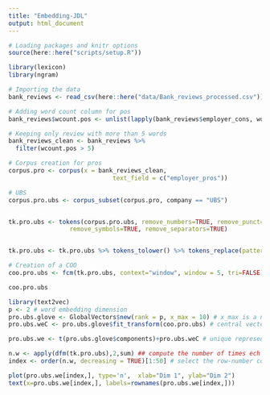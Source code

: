 ```yaml
---
title: "Embedding-JDL"
output: html_document
---
```



```r
# Loading packages and knitr options
source(here::here("scripts/setup.R"))

library(lexicon)
library(ngram)

# Importing the data
bank_reviews <- read_csv(here::here("data/Bank_reviews_processed.csv"))

# Adding word count column for pos
bank_reviews$wcount.pos <- unlist(lapply(bank_reviews$employer_cons, wordcount))

# Keeping only review with more than 5 words
bank_reviews_clean <- bank_reviews %>%
  filter(wcount.pos > 5)

# Corpus creation for pros
corpus.pro <- corpus(x = bank_reviews_clean,
                             text_field = c("employer_pros"))
```


```r
# UBS
corpus.pro.ubs <- corpus_subset(corpus.pro, company == "UBS")


tk.pro.ubs <- tokens(corpus.pro.ubs, remove_numbers=TRUE, remove_punct=TRUE, 
                 remove_symbols=TRUE, remove_separators=TRUE)


tk.pro.ubs <- tk.pro.ubs %>% tokens_tolower() %>% tokens_replace(pattern=hash_lemmas$token, replacement = hash_lemmas$lemma) %>% tokens_remove(c("UBS","bank",stopwords("english")))
```

```r
# Creation of a COO
coo.pro.ubs <- fcm(tk.pro.ubs, context="window", window = 5, tri=FALSE) 

coo.pro.ubs
```

```r
library(text2vec)
p <- 2 # word embedding dimension
pro.ubs.glove <- GlobalVectors$new(rank = p, x_max = 10) # x_max is a needed technical option
pro.ubs.weC <- pro.ubs.glove$fit_transform(coo.pro.ubs) # central vectors; speech.glove$components contains the context vectors

pro.ubs.we <- t(pro.ubs.glove$components)+pro.ubs.weC # unique representation
```

```r
n.w <- apply(dfm(tk.pro.ubs),2,sum) ## compute the number of times ech term is used
index <- order(n.w, decreasing = TRUE)[1:50] # select the row-number corresponding to the 50 largest n.w

plot(pro.ubs.we[index,], type='n',  xlab="Dim 1", ylab="Dim 2")
text(x=pro.ubs.we[index,], labels=rownames(pro.ubs.we[index,]))
```
